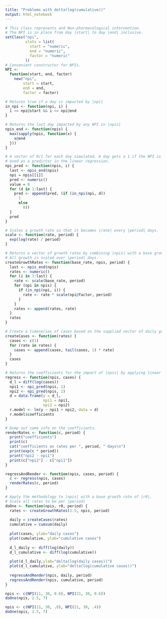 ```yaml
---
title: "Problems with delta(log(cumulative))"
output: html_notebook
---
```


```r
# This class represents and Non-pharmacological intervention.
# The NPI is in place from day |start| to day |end| inclusive.
setClass("npi",
         slots = list(
           start = "numeric",
           end = "numeric",
           factor = "numeric"
         ))
# Convenient constructor for NPIs.
NPI <-
  function(start, end, factor)
    new("npi",
        start = start,
        end = end,
        factor = factor)

# Returns true if a day is impacted by |npi|
in_npi <- function(npi, i) {
  i >= npi@start && i <= npi@end
}

# Returns the last day impacted by any NPI in |npis|
npis_end <- function(npis) {
  max(sapply(npis, function(x) {
    x@end
  }))
}

# A vector of 0/1 for each day simulated. A day gets a 1 if the NPI is active on that day, 0 otherwise.
# Used as a predictor in the linear regression.
npi_pred <- function(npis, i) {
  last <- npis_end(npis)
  npi = npis[[i]]
  pred <- numeric()
  value = 0
  for (d in 1:last) {
    pred <- append(pred, (if (in_npi(npi, d))
      1
      else
        0))
  }
  pred
}

# Scales a growth rate so that it becomes |rate| every |period| days.
scale <- function(rate, period) {
  exp(log(rate) / period)
}

# Returns a vector of growth rates by combining |npis| with a base growth rate.
# All growth is scaled over |period| days.
createGrowthRates <- function(base_rate, npis, period) {
  last <- npis_end(npis)
  rates <- numeric()
  for (i in 1:last) {
    rate <- scale(base_rate, period)
    for (npi in npis) {
      if (in_npi(npi, i)) {
        rate <- rate * scale(npi@factor, period)
      }
    }
    rates <- append(rates, rate)
  }
  rates
}

# Create a timeseries of cases based on the supplied vector of daily growth rates.
createCases <- function(rates) {
  cases <- c(1)
  for (rate in rates) {
    cases <- append(cases, tail(cases, 1) * rate)
  }
  cases
}

# Returns the coefficients for the impact of |npis| by applying linear regression to diff(log(|cases|)).
regress <- function(npis, cases) {
  d_l = diff(log(cases))
  npi1 <- npi_pred(npis, 1)
  npi2 <- npi_pred(npis, 2)
  d = data.frame(y = d_l,
                 npi1 = npi1,
                 npi2 = npi2)
  r.model <- lm(y ~ npi1 + npi2, data = d)
  r.model$coefficients
}

# Dump out some info on the coefficients.
renderRates <- function(c, period) {
  print("coefficients")
  print(c)
  cat("coefficients as rates per ", period, " days\n")
  print(exp(c * period))
  print("npi2 - npi1")
  print(c["npi2"] - c["npi1"])
}

regressAndRender <- function(npis, cases, period) {
  c <- regress(npis, cases)
  renderRates(c, period)
}

# Apply the methodology to |npis| with a base growth rate of |r0|.
# Scale all rates to be per |period|
doOne <- function(npis, r0, period) {
  rates <- createGrowthRates(1.5, npis, period)
  
  daily = createCases(rates)
  cumulative = cumsum(daily)
  
  plot(cases, ylab="daily cases")
  plot(cumulative, ylab="cumulative cases")
  
  d_l_daily <- diff(log(daily))
  d_l_cumulative <- diff(log(cumulative))
  
  plot(d_l_daily,ylab="delta(log(daily cases))")
  plot(d_l_cumulative, ylab="delta(log(cumulative cases))")
  
  regressAndRender(npis, daily, period)
  regressAndRender(npis, cumulative, period)
}

npis <- c(NPI(11, 30, 0.6), NPI(21, 30, 0.6))
doOne(npis, 2.5, 7)
```

```r
npis <- c(NPI(11, 30, .8), NPI(21, 30, .4))
doOne(npis, 2.5, 7)
```
